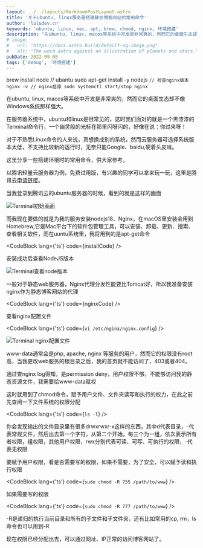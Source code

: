```yaml
---
layout: ../../layouts/MarkdownPostLayout.astro
title: '关于ubuntu, linux服务器搭建静态博客网站的常用命令'
author: 'luludev.cn'
keywords: 'ubuntu, linux, mac, apt, brew, chmod, nginx, 环境搭建'
description: "在ubuntu, linux, macos等系统中开发是非常爽的，然而它的桌面生态却不像Windows系统那样强大"
# image:
#   url: "https://docs.astro.build/default-og-image.png"
#   alt: "The word astro against an illustration of planets and stars."
pubDate: 2022-09-08
tags: ['debug', '环境搭建']
---
```


brew install node
// ubantu
sudo apt-get install -y nodejs
`
// 检查nginx版本
nginx -v
// nginx启停
sudo systemctl start/stop nginx
`

在ubuntu, linux, macos等系统中开发是非常爽的，然而它的桌面生态却不像Windows系统那样强大。

在服务器系统中，ubuntu和linux是很常见的，这时我们面对的就是一个黑漆漆的Terminal命令行，一个幽灵般的光标在那里闪呀闪的，好像在说：你过来呀！

对于不熟悉Linux命令的人来说，真想换成别的系统，然而云服务器可选择系统版本太低，不支持比较新的运行时，无奈只能Google、baidu,硬着头皮啃。

这里分享一些搭建环境时的常用命令，供大家参考。

以腾讯轻量云服务器为例，免费试用版，有兴趣的同学可以拿来玩一玩，这里是腾讯云<a className='text-orange-300' href='https://cloud.tencent.com/act/pro/free' target='_blank'>申请链接</a>。

当我登录到腾讯云的ubuntu服务器的时候，看到的就是这样的画面

<Image src={lcoalImage1} alt="Terminal初始画面" width={400} loading="lazy" />

而我现在要做的就是为我的服务安装nodejs18、Nginx，在macOS里安装会用到Homebrew,它是Mac平台下的软件包管理工具，可以安装、卸载、更新、搜索、查看相关软件，而在uuntu系统里，我将用到的是apt-get命令

<CodeBlock lang={'ts'} code={installCode} />

安装成功后查看NodeJS版本

<Image src={lcoalImage2} alt="Terminal查看node版本" width={400} loading="lazy" />

一般对于静态web服务器，Nginx代理分发性能要比Tomcat好，所以我准备安装nginx作为静态博客网站的代理

<CodeBlock lang={'ts'} code={nginxCode} />

查看nginx配置文件

<CodeBlock lang={'ts'} code={`vi /etc/nginx/nginx.config`} />

<Image src={lcoalImage3} alt="Terminal nginx配置文件" width={400} loading="lazy" />

www-data通常会是php, apache, nginx 等服务的用户，然而它的权限没有root高，当我更改web服务的根目录之后，我的首页就不能访问了，403或者404。

通过查nginx log得知，是permission deny，用户权限不够，不能够访问我的静态资源文件，我需要给www-data赋权

这时就用到了chmod命令，赋予用户文件、文件夹读写和执行的权力，在此之前先查阅一下文件系统的权限分配

<CodeBlock lang={'ts'} code={`ls -l`} />

你会发现输出的文件目录里有很多drwxrwxr-x这样的东西，其中d代表目录，-代表常规文件，然后出去第一个字符，从第二个开始，每三个为一组，依次表示所有者权限，组权限，其他用户权限，rwx分别代表可读、可写、可执行的权限，-代表无权限

要赋予用户权限，看是否需要写的权限，如果不需要，为了安全，可以赋予读和执行权限

<CodeBlock lang={'ts'} code={`sudo chmod -R 755 /path/to/www`} />

如果需要写的权限

<CodeBlock lang={'ts'} code={`sudo chmod -R 777 /path/to/www`} />

-R是递归的执行当前目录和所有的子文件和子文件夹，还有比如常用的cp, rm，ls命令也可以用到-R

现在权限已经分配出去，可以通过网址、IP正常的访问博客网站了。







